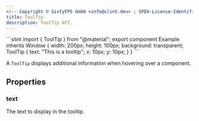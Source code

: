 ```yaml
---
<!-- Copyright © SixtyFPS GmbH <info@slint.dev> ; SPDX-License-Identifier: MIT -->
title: ToolTip
description: ToolTip API.
---
```



<CodeSnippetMD imagePath="" noScreenShot scale="3" imageWidth="300" imageHeight="200" imageAlt="">
```slint
import { ToolTip } from "@material";
export component Example inherits Window {
    width: 200px;
    height: 100px;
    background: transparent;
    ToolTip {
        text: "This is a tooltip";
        x: 10px;
        y: 10px;
    }
}
```
</CodeSnippetMD>

A `ToolTip` displays additional information when hovering over a component.

## Properties

### text
<SlintProperty propName="text" typeName="string">
The text to display in the tooltip.
</SlintProperty>